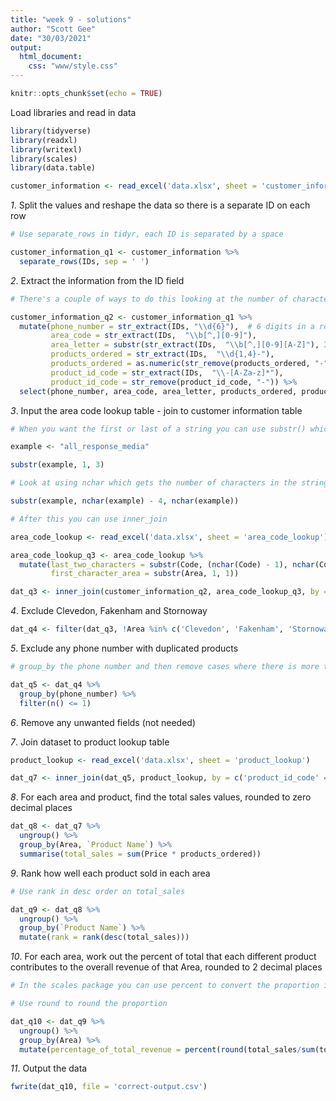 ```yaml
---
title: "week 9 - solutions"
author: "Scott Gee"
date: "30/03/2021"
output: 
  html_document:
    css: "www/style.css"
---
```


```r
knitr::opts_chunk$set(echo = TRUE)
```

<script src="www/hideOutput.js"></script>


Load libraries and read in data
<div class="fold s">
```r
library(tidyverse)
library(readxl)
library(writexl)
library(scales)
library(data.table)

customer_information <- read_excel('data.xlsx', sheet = 'customer_information')
```
</div>
*1*. Split the values and reshape the data so there is a separate ID on each row
<div class="fold h">
```r
# Use separate_rows in tidyr, each ID is separated by a space
```
</div>
 
<div class="fold s">
```r
customer_information_q1 <- customer_information %>% 
  separate_rows(IDs, sep = ' ')
```
</div>

*2*. Extract the information from the ID field
<div class="fold h">
```r
# There's a couple of ways to do this looking at the number of characters with substr or using regex. If you can't do this step use the code and try the rest of the questions.
```
</div>

<div class="fold s">
```r
customer_information_q2 <- customer_information_q1 %>% 
  mutate(phone_number = str_extract(IDs, "\\d{6}"),  # 6 digits in a row
         area_code = str_extract(IDs,  "\\b[^,][0-9]"),
         area_letter = substr(str_extract(IDs,  "\\b[^,][0-9][A-Z]"), 3, 3),
         products_ordered = str_extract(IDs,  "\\d{1,4}-"),
         products_ordered = as.numeric(str_remove(products_ordered, "-")),
         product_id_code = str_extract(IDs,  "\\-[A-Za-z]*"),
         product_id_code = str_remove(product_id_code, "-")) %>% 
  select(phone_number, area_code, area_letter, products_ordered, product_id_code)
```
</div>
*3*. Input the area code lookup table - join to customer information table

<div class="fold h z">
```r
# When you want the first or last of a string you can use substr() which will return the characters using their position in the string. 

example <- "all_response_media"

substr(example, 1, 3)

# Look at using nchar which gets the number of characters in the string when trying to get the last n characters.

substr(example, nchar(example) - 4, nchar(example))

# After this you can use inner_join
```
</div>


<div class="fold s">
```r
area_code_lookup <- read_excel('data.xlsx', sheet = 'area_code_lookup')

area_code_lookup_q3 <- area_code_lookup %>% 
  mutate(last_two_characters = substr(Code, (nchar(Code) - 1), nchar(Code)),
         first_character_area = substr(Area, 1, 1))

dat_q3 <- inner_join(customer_information_q2, area_code_lookup_q3, by = c("area_code" = "last_two_characters", "area_letter" = "first_character_area"))
```
</div>

*4*. Exclude Clevedon, Fakenham and Stornoway
<div class="fold s">
```r
dat_q4 <- filter(dat_q3, !Area %in% c('Clevedon', 'Fakenham', 'Stornoway'))
```
</div>

*5*. Exclude any phone number with duplicated products
<div class="fold h">
```r
# group_by the phone number and then remove cases where there is more than one record
```
</div>

<div class="fold s">
```r
dat_q5 <- dat_q4 %>% 
  group_by(phone_number) %>% 
  filter(n() <= 1)
```
</div>

*6*. Remove any unwanted fields (not needed)

*7*. Join dataset to product lookup table
<div class="fold s">
```r
product_lookup <- read_excel('data.xlsx', sheet = 'product_lookup')

dat_q7 <- inner_join(dat_q5, product_lookup, by = c('product_id_code' = 'Product ID'))
```
</div>

*8*. For each area and product, find the total sales values, rounded to zero decimal places 
<div class="fold s">
```r
dat_q8 <- dat_q7 %>% 
  ungroup() %>% 
  group_by(Area, `Product Name`) %>% 
  summarise(total_sales = sum(Price * products_ordered))
```
</div>
*9*. Rank how well each product sold in each area
<div class="fold h">
```r
# Use rank in desc order on total_sales
```
</div>

<div class="fold s">
```r
dat_q9 <- dat_q8 %>% 
  ungroup() %>% 
  group_by(`Product Name`) %>% 
  mutate(rank = rank(desc(total_sales)))
```
</div>
*10*. For each area, work out the percent of total that each different product contributes to the overall revenue of that Area, rounded to 2 decimal places
<div class="fold h">
```r
# In the scales package you can use percent to convert the proportion in to a percentage. 

# Use round to round the proportion
```
</div>
<div class="fold s">
```r
dat_q10 <- dat_q9 %>% 
  ungroup() %>% 
  group_by(Area) %>% 
  mutate(percentage_of_total_revenue = percent(round(total_sales/sum(total_sales), 2)))
```
</div>
*11*. Output the data
<div class="fold s">
```r
fwrite(dat_q10, file = 'correct-output.csv')
```
</div>
